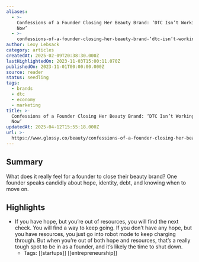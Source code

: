 ```yaml
---
aliases:
  - >-
    Confessions of a Founder Closing Her Beauty Brand: ‘DTC Isn’t Working Right
    Now’
  - >-
    confessions-of-a-founder-closing-her-beauty-brand-‘dtc-isn’t-working-right-now’
author: Lexy Lebsack
category: articles
createdAt: 2025-02-09T20:38:30.000Z
lastHighlightedOn: 2023-11-03T15:00:11.070Z
publishedOn: 2023-11-01T00:00:00.000Z
source: reader
status: seedling
tags:
  - brands
  - dtc
  - economy
  - marketing
title: >-
  Confessions of a Founder Closing Her Beauty Brand: ‘DTC Isn’t Working Right
  Now’
updatedAt: 2025-04-12T15:55:18.000Z
url: >-
  https://www.glossy.co/beauty/confessions-of-a-founder-closing-her-beauty-brand-dtc-isnt-working-right-now/
---
```

## Summary

What does it really feel for a founder to close their beauty brand? One founder speaks candidly about hope, identity, debt, and knowing when to move on.

## Highlights

- If you have hope, but you’re out of resources, you will find the next check. You will find a way to keep going. If you don’t have any hope, but you have resources, you just go into robot mode to keep charging through. But when you’re out of both hope and resources, that’s a really tough spot to be in as a founder, and it’s likely the time to shut down.
    - Tags: [[startups]] [[entrepreneurship]]
